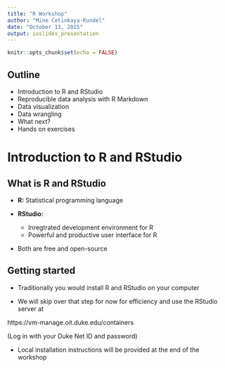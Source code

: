 ```yaml
---
title: "R Workshop"
author: "Mine Cetinkaya-Rundel"
date: "October 13, 2015"
output: ioslides_presentation
---
```


```r
knitr::opts_chunk$set(echo = FALSE)
```

## Outline

- Introduction to R and RStudio
- Reproducible data analysis with R Markdown
- Data visualization
- Data wrangling
- What next?
- Hands on exercises

# Introduction to R and RStudio

## What is R and RStudio

- **R:** Statistical programming language

- **RStudio:** 
    - Inregtrated development environment for R
    - Powerful and productive user interface for R

- Both are free and open-source

## Getting started

- Traditionally you would install R and RStudio on your computer

- We will skip over that step for now for efficiency and use the RStudio server at

https://vm-manage.oit.duke.edu/containers

(Log in with your Duke Net ID and password)

- Local installation instructions will be provided at the end of the workshop




